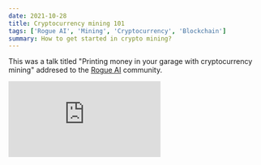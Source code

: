 ```yaml
---
date: 2021-10-28
title: Cryptocurrency mining 101
tags: ['Rogue AI', 'Mining', 'Cryptocurrency', 'Blockchain']
summary: How to get started in crypto mining?
---
```


This was a talk titled "Printing money in your garage with cryptocurrency mining" addresed to the [Rogue AI](https://rogueai.co/) community.

<iframe
  width={700}
  height={400}
  src="https://www.youtube.com/embed/fL-_fqjMv48"
  title="YouTube video player"
  frameBorder={0}
  allow="accelerometer; autoplay; clipboard-write; encrypted-media; gyroscope; picture-in-picture"
  allowFullScreen
/>
